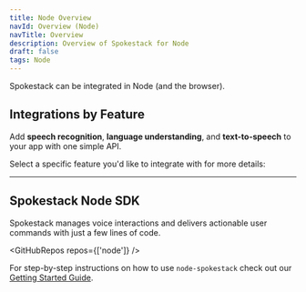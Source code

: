 ```yaml
---
title: Node Overview
navId: Overview (Node)
navTitle: Overview
description: Overview of Spokestack for Node
draft: false
tags: Node
---
```



<p className="title">Spokestack can be integrated in Node (and the browser).</p>

## Integrations by Feature

Add **speech recognition**, **language understanding**, and **text-to-speech** to your app with one simple API.

Select a specific feature you'd like to integrate with for more details:

<Configurator hideLinks platform="node" />

---

## Spokestack Node SDK

Spokestack manages voice interactions and delivers actionable user commands with just a few lines of code.

<GitHubRepos repos={['node']} />

<Info>
  For step-by-step instructions on how to use <code>node-spokestack</code> check
  out our <a href="/docs/node/getting-started">Getting Started Guide</a>.
</Info>
